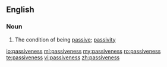 ==English==

===Noun===
{{en-noun|-}}

# The condition of being [[passive]]; [[passivity]]

[[io:passiveness]]
[[ml:passiveness]]
[[my:passiveness]]
[[ro:passiveness]]
[[te:passiveness]]
[[vi:passiveness]]
[[zh:passiveness]]